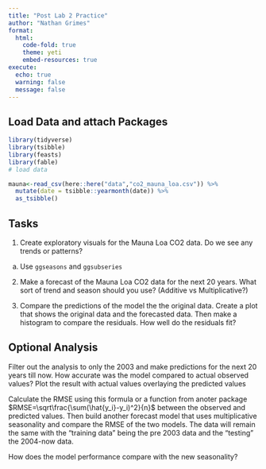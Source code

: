 ```yaml
---
title: "Post Lab 2 Practice"
author: "Nathan Grimes"
format: 
  html:
    code-fold: true
    theme: yeti
    embed-resources: true
execute: 
  echo: true
  warning: false
  message: false
---
```


## Load Data and attach Packages

```r

library(tidyverse)
library(tsibble)
library(feasts)
library(fable)
# load data

mauna<-read_csv(here::here("data","co2_mauna_loa.csv")) %>% 
  mutate(date = tsibble::yearmonth(date)) %>% 
  as_tsibble()
```

## Tasks

1. Create exploratory visuals for the Mauna Loa CO2 data. Do we see any trends or patterns? 

  a. Use `ggseasons` and `ggsubseries`
  
2. Make a forecast of the Mauna Loa CO2 data for the next 20 years. What sort of trend and season should you use? (Additive vs Multiplicative?)

3. Compare the predictions of the model the the original data. Create a plot that shows the original data and the forecasted data. Then make a histogram to compare the residuals. How well do the residuals fit?

## Optional Analysis

Filter out the analysis to only the 2003 and make predictions for the next 20 years till now. How accurate was the model compared to actual observed values? Plot the result with actual values overlaying the predicted values

Calculate the RMSE using this formula or a function from anoter package $RMSE=\sqrt\frac{\sum(\hat{y_i}-y_i)^2}{n}$ between the observed and predicted values. Then build another forecast model that uses multiplicative seasonality and compare the RMSE of the two models. The data will remain the same with the "training data" being the pre 2003 data and the "testing" the 2004-now data.

How does the model performance compare with the new seasonality?